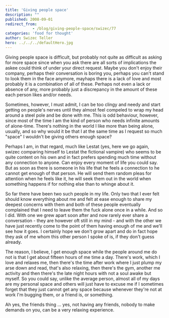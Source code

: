 ```yaml
---
title: 'Giving people space'
description: ""
published: 2008-09-01
redirect_from: 
            - /blog/giving-people-space/swizec/77
categories: 'food for thought'
author: Swizec Teller
hero: ../../../defaultHero.jpg
---
```

Giving people space is difficult, but probably not quite as difficult as asking for more space since when you ask there are all sorts of implications the askee could think of under your direct request. Maybe you don't enjoy their company, perhaps their conversation is boring you, perhaps you can't stand to look them in the face anymore, mayhaps there is a lack of love and most probably it is a combination of all of these. Perhaps not even a lack or absence of any, more probably just a discrepancy in the amount of these each person likes and/or needs.

Sometimes, however, I must admit, I can be too clingy and needy and start getting on people's nerves until they almost feel compeled to wrap my head around a steel pole and be done with me. This is odd behaviour, however, since most of the time I am the kind of person who needs infinite amounts of alone-time. There's nothing in the world I like more than being alone, usually, and so why would it be that I at the same time as I request so much "space" I wouldn't be giving others enough space?

Perhaps I am, in that regard, much like Lestat (yes, here we go again, swizec comparing himself to Lestat the fictional vampire) who seems to be quite content on his own and in fact prefers spending much time without any connection to anyone. Can enjoy every moment of life you could say. But as soon as there is someone in his life that he feels a connection to he cannot get enough of that person. He will send them random pleas for attention when he feels like it, he will seek them out in the world when something happens if for nothing else than to whinge about it.

So far there have been two such people in my life. Only two that I ever felt should know everything about me and felt at ease enough to share my deepest concerns with them and both of these people eventually complained that I need to leave them the fuck alone once in a while. And so I did. With one we grew apart soon after and now rarely ever share a conversation - they are however oft still in my mind - and with the other we have just recently come to the point of them having enough of me and we'll see how it goes. I certainly hope we don't grow apart and do in fact hope they ask of me whom this other person I spoke of is, if they don't guess already.

The reason, I believe, I get enough space while the people around me do not is that I get about fifteen hours of me time a day. There's work, which I love and relaxes me, then there's the time after work where I just plump my arse down and read, that's also relaxing, then there's the gym, another me activity and then there's the late night hours with not a soul awake but myself. So you could say, unlike the average person, almost all of my days are my personal space and others will just have to excuse me if I sometimes forget that they just cannot get any space because whenever they're not at work I'm bugging them, or a friend is, or something.

Ah yes, the friends thing ... yes, not having any friends, nobody to make demands on you, can be a very relaxing experience.